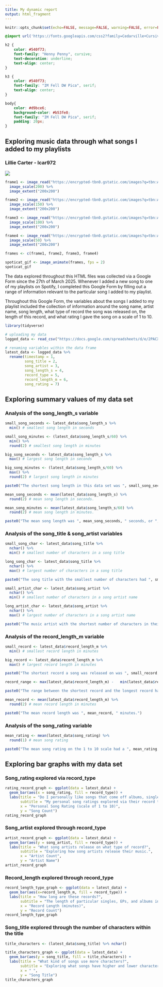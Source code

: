 ```yaml
---
title: My dynamic report
output: html_fragment
---
```


```r
knitr::opts_chunk$set(echo=FALSE, message=FALSE, warning=FALSE, error=FALSE)
```

```css
@import url('https://fonts.googleapis.com/css2?family=Cedarville+Cursive&family=Henny+Penny&family=IM+Fell+DW+Pica:ital@0;1&display=swap');

h2 {
    color: #540f73;
    font-family: "Henny Penny", cursive;
    text-decoration: underline;
    text-align: center;
}

h3 {
    color: #540f73;
    font-family: "IM Fell DW Pica", serif;
    text-align: center;
}

body{
    color: #d9bce6;
    background-color: #b53fe8;
    font-family: "IM Fell DW Pica", serif;
    padding: 20px;
}
```

## Exploring music data through what songs I added to my playlists
### Lillie Carter - lcar972

![](https://lilliecarter03.github.io/stats220/spoticat.gif)

```r

frame1 <- image_read("https://encrypted-tbn0.gstatic.com/images?q=tbn:ANd9GcQyilbHnit0w6Eh1NxdeCGVOsPz1fJeTxK4eQ&s") %>%
  image_scale(200) %>%
  image_extent("200x200")

frame2 <- image_read("https://encrypted-tbn0.gstatic.com/images?q=tbn:ANd9GcQyilbHnit0w6Eh1NxdeCGVOsPz1fJeTxK4eQ&s") %>%
  image_scale(150) %>%
  image_extent("200x200")

frame3 <- image_read("https://encrypted-tbn0.gstatic.com/images?q=tbn:ANd9GcQyilbHnit0w6Eh1NxdeCGVOsPz1fJeTxK4eQ&s") %>%
  image_scale(100) %>%
  image_extent("200x200")

frame4 <- image_read("https://encrypted-tbn0.gstatic.com/images?q=tbn:ANd9GcQyilbHnit0w6Eh1NxdeCGVOsPz1fJeTxK4eQ&s") %>%
  image_scale(50) %>%
  image_extent("200x200")

frames <- c(frame1, frame2, frame3, frame4)

spoticat_gif <- image_animate(frames, fps = 2)
spoticat_gif
```

The data explored throughout this HTML files was collected via a Google Form since the 27th of March 2025. Whenever I added a new song to one of my playlists on Spotify, I completed this Google Form by filling out a range of information relevant to the particular song I added to my playlist.

Throughout this Google Form, the variables about the songs I added to my playlist included the collection of information around the song name, artist name, song length, what type of record the song was released on, the length of this record, and what rating I gave the song on a scale of 1 to 10.

```r
library(tidyverse)

# uploading my data
logged_data <- read_csv("https://docs.google.com/spreadsheets/d/e/2PACX-1vQXP1Dn2pM-XfvlS6wIeNOqV-i_GVJpjQ-4BU5dsuXGdy_WSDkDF57Pfa0NoHl9bdAL5G9fs8hhUxYm/pub?output=csv")

# renaming variables within the data frame
latest_data <- logged_data %>%
  rename(timestamp = 1,
         song_title = 2,
         song_artist = 3,
         song_length_s = 4,
         record_type = 5,
         record_length_m = 6,
         song_rating = 7)
```

## Exploring summary values of my data set

### Analysis of the song_length_s variable
```r
small_song_seconds <- latest_data$song_length_s %>%
  min() # smallest song length in seconds

small_song_minutes <- (latest_data$song_length_s/60) %>%
  min() %>%
  round(2) # smallest song length in minutes

big_song_seconds <- latest_data$song_length_s %>%
  max() # largest song length in seconds

big_song_minutes <- (latest_data$song_length_s/60) %>%
  max() %>%
  round(2) # largest song length in minutes

paste0("The shortest song length in this data set was ", small_song_seconds, " seconds, or ", small_song_minutes, " minutes. And the longest song length of this data set was ", big_song_seconds, " seconds, or ", big_song_minutes, " minutes.")

mean_song_seconds <- mean(latest_data$song_length_s) %>%
  round(2) # mean song length in seconds.

mean_song_minutes <- mean(latest_data$song_length_s/60) %>%
  round(2) # mean song length in minutes.

paste0("The mean song length was ", mean_song_seconds, " seconds, or ", mean_song_minutes, " minutes.")
```

### Analysis of the song_title & song_artist variables
```r
small_song_char <- latest_data$song_title %>% 
  nchar() %>% 
  min() # smallest number of characters in a song title

long_song_char <- latest_data$song_title %>% 
  nchar() %>% 
  max() # largest number of characters in a song title

paste0("The song title with the smallest number of characters had ", small_song_char, " characters, and the biggest number of characters in a song title was ", long_song_char, ".")

small_artist_char <- latest_data$song_artist %>% 
  nchar() %>% 
  min() # smallest number of characters in a song artist name

long_artist_char <- latest_data$song_artist %>% 
  nchar() %>% 
  max() # largest number of characters in a song artist name

paste0("The music artist with the shortest number of characters in their name had ", small_artist_char, " characters, and the biggest number of characters an artist had in their name was ", long_artist_char, ".")
```

### Analysis of the record_length_m variable
```r
small_record <- latest_data$record_length_m %>% 
  min() # smallest record length in minutes

big_record <- latest_data$record_length_m %>% 
  max() # largest record length in minutes

paste0("The shortest record a song was released on was ", small_record, " minutes, and the longest record a song was released on was ", big_record, ".")

record_range <- max(latest_data$record_length_m) -   min(latest_data$record_length_m) # range between smallest and largest record length in minutes

paste0("The range between the shortest record and the longest record has a difference of ", record_range, " minutes.")

mean_record <- mean(latest_data$record_length_m) %>% 
  round(2) # mean record length in minutes

paste0("The mean record length was ", mean_record, " minutes.")
```

### Analysis of the song_rating variable
```r
mean_rating <- mean(latest_data$song_rating) %>% 
  round(1) # mean song rating

paste0("The mean song rating on the 1 to 10 scale had a ", mean_rating, " mean rating.")
```

## Exploring bar graphs with my data set

### Song_rating explored via record_type
```r
rating_record_graph <- ggplot(data = latest_data) +
  geom_bar(aes(x = song_rating, fill = record_type)) +
  labs(title = "Do I personally like songs that come off albums, singles, or EPs?",
       subtitle = "My personal song ratings explored via their record type.",
       x = "Personal Song Rating (scale of 1 to 10)",
       y = "Song Count")
rating_record_graph
```

### Song_artist explored through record_type
```r
artist_record_graph <- ggplot(data = latest_data) +
  geom_bar(aes(y = song_artist, fill = record_type)) +
  labs(title = "What song artists release on what type of record?",
       subtitle = "Exploring how song artists release their music.",
       x = "Artist Count",
       y = "Artist Name")
artist_record_graph
```

### Record_length explored through record_type
```r
record_length_type_graph <- ggplot(data = latest_data) +
  geom_bar(aes(x=record_length_m, fill = record_type)) +
  labs(title = "How long are these records?",
       subtitle = "The length of particular singles, EPs, and albums in minutes.",
       x = "Record Length (minutes)",
       y = "Record Count")
record_length_type_graph
```

### Song_title explored through the number of characters within the title
```r

title_characters <- (latest_data$song_title) %>% nchar()

title_characters_graph <- ggplot(data = latest_data) +
  geom_bar(aes(y = song_title, fill = title_characters)) +
  labs(title = "What kind of songs use more characters?",
       subtitle = "Exploring what songs have higher and lower character lengths.",
       x = " ",
       y = "Song Title")
title_characters_graph
```

